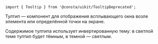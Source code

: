 
```tsx
import { Tooltip } from '@consta/uikit/TooltipDeprecated';
```

Тултип — компонент для отображения всплывающего окна возле элемента или определённой точки на экране.

Содержимое тултипа использует инвертированную тему: в светлой теме тултип будет тёмным, в темной — светлым.

<TooltipPositionedAnchor />
